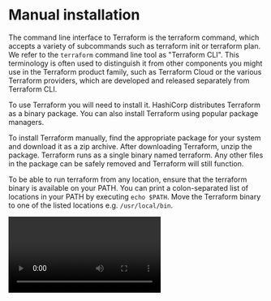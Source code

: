 # Manual installation

The command line interface to Terraform is the terraform command, which accepts a variety of subcommands such as terraform init or terraform plan.
We refer to the `terraform` command line tool as "Terraform CLI". This terminology is often used to distinguish it from other components you might use in the Terraform product family, such as Terraform Cloud or the various Terraform providers, which are developed and released separately from Terraform CLI.

To use Terraform you will need to install it. HashiCorp distributes Terraform as a binary package. You can also install Terraform using popular package managers.

To install Terraform manually, find the appropriate package for your system and download it as a zip archive.
After downloading Terraform, unzip the package. Terraform runs as a single binary named terraform. Any other files in the package can be safely removed and Terraform will still function.

To be able to run terraform from any location, ensure that the terraform binary is available on your PATH. You can print a colon-separated list of locations in your PATH by executing `echo $PATH`.
Move the Terraform binary to one of the listed locations e.g. `/usr/local/bin`.

<Video id="BFZVfwFD9cs"/>

<Task id="manual_installation">
  Install the latest version of Terraform for Linux (AMD64) by downloading it from the [downloads](https://developer.hashicorp.com/terraform/downloads?product_intent=terraform) page and installing it on the PATH.
</Task>

```
show terraform website
explain that terraform can be run as enterprise, tfc, and cli -> for purposes of learning only covering cli (workflow is the same)
go to downloads page
explain os/architectures/other options
copy download link (because we will use linux)
open terminal
curl link, unzip, move
```